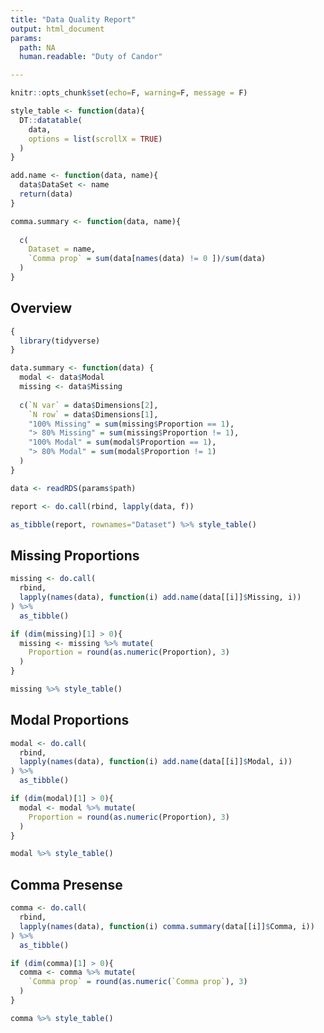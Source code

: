 ```yaml
---
title: "Data Quality Report"
output: html_document
params:
  path: NA 
  human.readable: "Duty of Candor"

---
```


```r
knitr::opts_chunk$set(echo=F, warning=F, message = F)

style_table <- function(data){
  DT::datatable(
    data,
    options = list(scrollX = TRUE)
  )
}

add.name <- function(data, name){
  data$DataSet <- name
  return(data) 
}

comma.summary <- function(data, name){
  
  c(
    Dataset = name,
    `Comma prop` = sum(data[names(data) != 0 ])/sum(data)
  )
}
```

## Overview

``` r
{
  library(tidyverse)
}

data.summary <- function(data) {
  modal <- data$Modal
  missing <- data$Missing
    
  c(`N var` = data$Dimensions[2],
    `N row` = data$Dimensions[1],
    "100% Missing" = sum(missing$Proportion == 1),
    "> 80% Missing" = sum(missing$Proportion != 1),
    "100% Modal" = sum(modal$Proportion == 1),
    "> 80% Modal" = sum(modal$Proportion != 1)
  )
}

data <- readRDS(params$path)

report <- do.call(rbind, lapply(data, f)) 

as_tibble(report, rownames="Dataset") %>% style_table()

```

## Missing Proportions

``` r
missing <- do.call(
  rbind, 
  lapply(names(data), function(i) add.name(data[[i]]$Missing, i))
) %>% 
  as_tibble()

if (dim(missing)[1] > 0){
  missing <- missing %>% mutate(
    Proportion = round(as.numeric(Proportion), 3)
  )
}

missing %>% style_table()

```

## Modal Proportions

``` r

modal <- do.call(
  rbind, 
  lapply(names(data), function(i) add.name(data[[i]]$Modal, i))
) %>% 
  as_tibble()

if (dim(modal)[1] > 0){
  modal <- modal %>% mutate(
    Proportion = round(as.numeric(Proportion), 3)
  )
}

modal %>% style_table()
```

## Comma Presense

``` r

comma <- do.call(
  rbind, 
  lapply(names(data), function(i) comma.summary(data[[i]]$Comma, i))
) %>% 
  as_tibble()

if (dim(comma)[1] > 0){
  comma <- comma %>% mutate(
    `Comma prop` = round(as.numeric(`Comma prop`), 3)
  )
}

comma %>% style_table()

```


